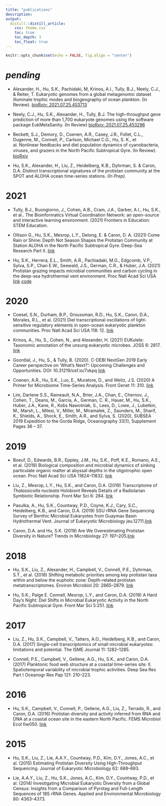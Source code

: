 ```yaml
---
title: "publications"
description:
output: 
  distill::distill_article:
    css: theme.css
    toc: true
    toc_depth: 3
    toc_float: true
---
```


```r
knitr::opts_chunk$set(echo = FALSE, fig.align = "center")
```

# _pending_

* Alexander, H., Hu, S.K., Pachidaki, M, Krinos, A.I., Tully, B.J., Neely, C.J., & Reiter, T. Eukaryotic genomes from a global metagenomic dataset illuminate trophic modes and biogeography of ocean plankton. (In Review). [bioRxiv: 2021.07.25.453713](https://www.biorxiv.org/content/10.1101/2021.07.25.453713v1)

* Neely, C.J., Hu, S.K., Alexander, H., Tully, B.J. The high-throughput gene prediction of more than 1,700 eukaryote genomes using the software package EukMetaSanity. (In Review) [bioRxiv: 2021.07.25.453296](https://www.biorxiv.org/content/10.1101/2021.07.25.453296v1) 

* Beckett, S.J., Demory, D., Coenen, A.R., Casey, J.R., Follet, C.L., Dugenne, M., Connell, P., Carlson, Michael C.G., Hu, S. K., et al. Nonlinear feedbacks and diel population dynamics of cyanobacteria, viruses, and grazers in the North Paciﬁc Subtropical Gyre. (In Review). [bioRxiv](Nonlinear feedbacks and diel population dynamics of cyanobacteria, viruses, and grazers in the North Paciﬁc Subtropical Gyre)

* Hu, S.K., Alexander, H., Liu, Z., Heidelberg, K.B., Dyhrman, S. & Caron, D.A. Distinct transcriptional signatures of the protistan community at the SPOT and ALOHA ocean time-series stations. _(In Prep)_.

# 2021

* Tully, B.J., Buongiorno, J., Cohen, A.B., Cram, J.A., Garber, A.I., Hu, S.K., et al.. The Bioinformatics Virtual Coordination Network: an open-source and interactive learning environment. (2021) Frontiers in Education: STEM Education.

* Ollison G., Hu, S.K., Mesrop, L.Y., Delong, E. & Caron, D. A. (2021) Come Rain or Shine: Depth Not Season Shapes the Protistan Community at Station ALOHA in the North Pacific Subtropical Gyre. Deep-Sea Research Part II. [link](https://www.sciencedirect.com/science/article/pii/S0967063721000339)

* Hu, S.K., Herrera, E.L., Smith, A.R., Pachiadaki, M.G., Edgcomb, V.P., Sylva, S.P., Chan E.W., Seewald, J.S., German, C.R., & Huber, J.A. (2021) Protistan grazing impacts microbial communities and carbon cycling in the deep-sea hydrothermal vent environment. Proc Natl Acad Sci USA [link](https://www.pnas.org/content/118/29/e2102674118) [code](https://shu251.github.io/protist-gordaridge-2021/)

# 2020

* Coesel, S.N., Durham, B.P., Groussman, R.D., Hu, S.K., Caron, D.A., Morales, R.L., et al. (2021) Diel transcriptional oscillations of light-sensitive regulatory elements in open-ocean eukaryotic plankton communities. Proc Natl Acad Sci USA 118: 12. [link](https://www.pnas.org/content/118/6/e2011038118)

* Krinos, A., Hu, S., Cohen, N., and Alexander, H. (2021) EUKulele: Taxonomic annotation of the unsung eukaryotic microbes. JOSS 6: 2817. [link](https://joss.theoj.org/papers/10.21105/joss.02817)

* Goordial, J., Hu, S., & Tully, B. (2020). C-DEBI NextGen 2019 Early Career perspective on ‘What’s Next?’: Upcoming Challenges and Opportunities. DOI: 10.31219/osf.io/7xkpq [link](https://www.darkenergybiosphere.org/publication/c-debi-nextgen-2019-early-career-perspective-on-whats-next-upcoming-challenges-and-opportunities/)

* Coenen, A.R., Hu, S.K., Luo, E., Muratore, D., and Weitz, J.S. (2020) A Primer for Microbiome Time-Series Analysis. Front Genet 11: 310. [link](https://www.frontiersin.org/articles/10.3389/fgene.2020.00310/full)

* Lim, Darlene S.S., Raineault, N.A., Brier, J.A., Chan, E., Chernov, J., Cohen, T., Deans, M., Garcia, A., German, C. R., Hauer, M., Hu, S.K., Huber, J.A., Kane, R., Kobs Nawotniak, S., Lees, D., Lowe, J., Lubetkin, M., Marsh, L., Milesi, V., Miller, M., Miramalek, Z., Saunders, M., Sharif, K., Shields, A., Shock, E., Smith, A.R., and Sylva, S. (2020), SUBSEA 2019 Expedition to the Gorda Ridge, Oceanography 33(1), Supplement Pages 36 – 37.

# 2019
* Boeuf, D., Edwards, B.R., Eppley, J.M., Hu, S.K., Poff, K.E., Romano, A.E., et al. (2019) Biological composition and microbial dynamics of sinking particulate organic matter at abyssal depths in the oligotrophic open ocean. Proc Natl Acad Sci USA 11824–11832. [link](https://www.pnas.org/content/116/24/11824)

* Liu, Z., Mesrop, L.Y., Hu, S.K., and Caron, D.A. (2019) Transcriptome of _Thalassicolla nucleata_ Holobiont Reveals Details of a Radiolarian Symbiotic Relationship. Front Mar Sci 6: 284. [link](https://www.frontiersin.org/articles/10.3389/fmars.2019.00284/full)

* Pasulka, A., Hu, S.K., Countway, P.D., Coyne, K.J., Cary, S.C., Heidelberg, K.B., and Caron, D.A. (2019) SSU rRNA Gene Sequencing Survey of Benthic Microbial Eukaryotes from Guaymas Basin Hydrothermal Vent. Journal of Eukaryotic Microbiology jeu.12711.[link](https://onlinelibrary.wiley.com/doi/10.1111/jeu.12711)

* Caron, D.A. and Hu, S.K. (2019) Are We Overestimating Protistan Diversity in Nature? Trends in Microbiology 27: 197–205.[link](https://www.sciencedirect.com/science/article/abs/pii/S0966842X18302324?via%3Dihub)

# 2018
* Hu, S.K., Liu, Z., Alexander, H., Campbell, V., Connell, P.E., Dyhrman, S.T., et al. (2018) Shifting metabolic priorities among key protistan taxa within and below the euphotic zone: Depth-related protistan metatranscriptomes. Environ Microbiol 20: 2865–2879. [link](https://sfamjournals.onlinelibrary.wiley.com/doi/abs/10.1111/1462-2920.14259)

* Hu, S.K., Paige E. Connell, Mesrop, L.Y., and Caron, D.A. (2018) A Hard Day’s Night: Diel Shifts in Microbial Eukaryotic Activity in the North Pacific Subtropical Gyre. Front Mar Sci 5:251. [link](https://dornsife.usc.edu/assets/sites/378/docs/Caron_pdfs/2018_Hu_etal_FrontiersMarineScience.pdf)

# 2017
* Liu, Z., Hu, S.K., Campbell, V., Tatters, A.O., Heidelberg, K.B., and Caron, D.A. (2017) Single-cell transcriptomics of small microbial eukaryotes: limitations and potential. The ISME Journal 11: 1282–1285.

* Connell, P.E., Campbell, V., Gellene, A.G., Hu, S.K., and Caron, D.A. (2017) Planktonic food web structure at a coastal time-series site: II. Spatiotemporal variability of microbial trophic activities. Deep Sea Res Part I Oceanogr Res Pap 121: 210–223.

# 2016
* Hu, S.K., Campbell, V., Connell, P., Gellene, A.G., Liu, Z., Terrado, R., and Caron, D.A. (2016) Protistan diversity and activity inferred from RNA and DNA at a coastal ocean site in the eastern North Pacific. FEMS Microbiol Ecol fiw050. [link](https://academic.oup.com/femsec/article/92/4/fiw050/2197988)

# 2015 
* Hu, S.K., Liu, Z., Lie, A.A.Y., Countway, P.D., Kim, D.Y., Jones, A.C., et al. (2015) Estimating Protistan Diversity Using High-Throughput Sequencing. Journal of Eukaryotic Microbiology 62: 688–693.

* Lie, A.A.Y., Liu, Z., Hu, S.K., Jones, A.C., Kim, D.Y., Countway, P.D., et al. (2014) Investigating Microbial Eukaryotic Diversity from a Global Census: Insights from a Comparison of Pyrotag and Full-Length Sequences of 18S rRNA Genes. Applied and Environmental Microbiology 80: 4363–4373.
